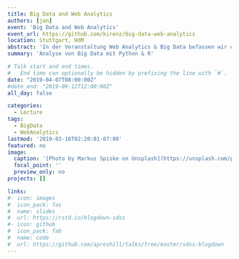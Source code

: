 ```yaml
---
title: Big Data and Web Analytics 
authors: [jan]
event: 'Big Data and Web Analytics'
event_url: https://github.com/kirenz/big-data-web-analytics
location: Stuttgart, HdM
abstract: 'In der Veranstaltung Web Analytics & Big Data befassen wir uns mit der Erfassung und Analyse von strukturierten und unstrukturierten (großen) Daten - bspw. Daten aus sozialen Medien, Multi-Media-Plattformen, Microblogs, Foren, Webpräsenzen. Die dadurch gewonnenen Erkenntnisse sollen einen Beitrag zu dem systematischen Aufbau und der Pflege dauerhafter und profitabler Kundenbeziehungen leisten und beziehen sich insbesondere auf die Phasen der Kundengewinnung, Kundenbindung und Vermeidung der Kundenabwanderung innerhalb des Customer Lifecycle Managements.'
summary: 'Analyse von Big Data mit Python & R'

# Talk start and end times.
#   End time can optionally be hidden by prefixing the line with `#`.
date: "2019-04-07T08:00:00Z"
#date_end: "2019-09-12T12:00:00Z"
all_day: false

categories:
  - Lecture
tags:
  - BigData
  - WebAnalytics
lastmod: '2019-03-16T02:20:01-07:00'
featured: no
image:
  caption: '[Photo by Markus Spiske on Unsplash](https://unsplash.com/photos/qjnAnF0jIGk)'
  focal_point: ''
  preview_only: no
projects: []

links:
#- icon: images
#  icon_pack: fas
#  name: slides
#  url: https://rstd.io/blogdown-sdss
#- icon: github
#  icon_pack: fab
#  name: code
#  url: https://github.com/apreshill/talks/tree/master/sdss-blogdown
---
```

